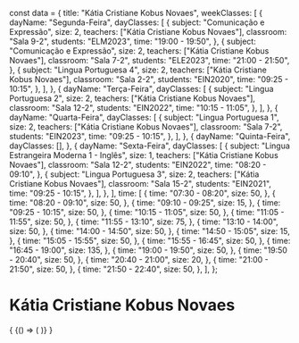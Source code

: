 const data = {
  title: "Kátia Cristiane Kobus Novaes",
  weekClasses: [
    {
      dayName: "Segunda-Feira",
      dayClasses: [
        {
          subject: "Comunicação e Expressão",
          size: 2,
          teachers: ["Kátia Cristiane Kobus Novaes"],
          classroom: "Sala 9-2",
          students: "ELM2023",
          time: "19:00 - 19:50",
        },
        {
          subject: "Comunicação e Expressão",
          size: 2,
          teachers: ["Kátia Cristiane Kobus Novaes"],
          classroom: "Sala 7-2",
          students: "ELE2023",
          time: "21:00 - 21:50",
        },
        {
          subject: "Lingua Portuguesa 4",
          size: 2,
          teachers: ["Kátia Cristiane Kobus Novaes"],
          classroom: "Sala 2-2",
          students: "EIN2020",
          time: "09:25 - 10:15",
        },
      ],
    },
    {
      dayName: "Terça-Feira",
      dayClasses: [
        {
          subject: "Lingua Portuguesa 2",
          size: 2,
          teachers: ["Kátia Cristiane Kobus Novaes"],
          classroom: "Sala 12-2",
          students: "EIN2022",
          time: "10:15 - 11:05",
        },
      ],
    },
    {
      dayName: "Quarta-Feira",
      dayClasses: [
        {
          subject: "Lingua Portuguesa 1",
          size: 2,
          teachers: ["Kátia Cristiane Kobus Novaes"],
          classroom: "Sala 7-2",
          students: "EIN2023",
          time: "09:25 - 10:15",
        },
      ],
    },
    {
      dayName: "Quinta-Feira",
      dayClasses: [],
    },
    {
      dayName: "Sexta-Feira",
      dayClasses: [
        {
          subject: "Lingua Estrangeira Moderna 1 - Inglês",
          size: 1,
          teachers: ["Kátia Cristiane Kobus Novaes"],
          classroom: "Sala 12-2",
          students: "EIN2022",
          time: "08:20 - 09:10",
        },
        {
          subject: "Lingua Portuguesa 3",
          size: 2,
          teachers: ["Kátia Cristiane Kobus Novaes"],
          classroom: "Sala 15-2",
          students: "EIN2021",
          time: "09:25 - 10:15",
        },
      ],
    },
  ],
  time: [
    {
      time: "07:30 - 08:20",
      size: 50,
    },
    {
      time: "08:20 - 09:10",
      size: 50,
    },
    {
      time: "09:10 - 09:25",
      size: 15,
    },
    {
      time: "09:25 - 10:15",
      size: 50,
    },
    {
      time: "10:15 - 11:05",
      size: 50,
    },
    {
      time: "11:05 - 11:55",
      size: 50,
    },
    {
      time: "11:55 - 13:10",
      size: 75,
    },
    {
      time: "13:10 - 14:00",
      size: 50,
    },
    {
      time: "14:00 - 14:50",
      size: 50,
    },
    {
      time: "14:50 - 15:05",
      size: 15,
    },
    {
      time: "15:05 - 15:55",
      size: 50,
    },
    {
      time: "15:55 - 16:45",
      size: 50,
    },
    {
      time: "16:45 - 19:00",
      size: 135,
    },
    {
      time: "19:00 - 19:50",
      size: 50,
    },
    {
      time: "19:50 - 20:40",
      size: 50,
    },
    {
      time: "20:40 - 21:00",
      size: 20,
    },
    {
      time: "21:00 - 21:50",
      size: 50,
    },
    {
      time: "21:50 - 22:40",
      size: 50,
    },
  ],
};

# Kátia Cristiane Kobus Novaes

<div>
  {
    <BrowserOnly>
      {() => (
        <Grid
          title={data.title}
          weekClasses={data.weekClasses}
          time={data.time}
        />
      )}
    </BrowserOnly>
  }
</div>
